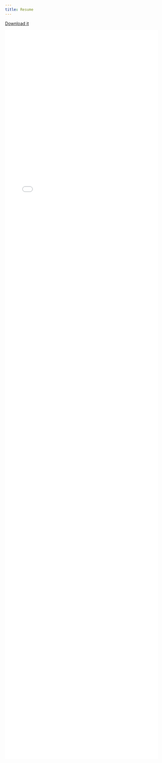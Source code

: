 ```yaml
---
title: Resume
---
```


[<span class=badge-vapor>Download it</span>](jflournoy-resume-20250508.pdf)

:::{.column-page}

![](jflournoy-resume-20250508.pdf){width='100%' style="height: 60vh;"}

:::


